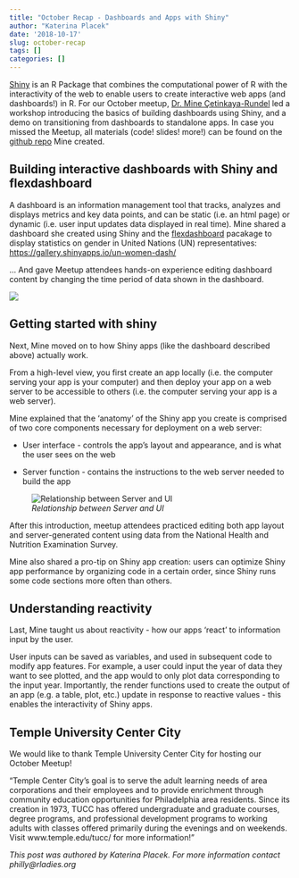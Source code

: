 ```yaml
---
title: "October Recap - Dashboards and Apps with Shiny"
author: "Katerina Placek"
date: '2018-10-17'
slug: october-recap
tags: []
categories: []
---
```

[Shiny](https://shiny.rstudio.com/) is an R Package that combines the computational power of R with the interactivity of the web to enable users to create interactive web apps (and dashboards!) in R. For our October meetup, [Dr. Mine Çetinkaya-Rundel](https://en.wikipedia.org/wiki/Mine_%C3%87etinkaya-Rundel) led a workshop introducing the basics of building dashboards using Shiny, and a demo on transitioning from dashboards to standalone apps. In case you missed the Meetup, all materials (code! slides! more!) can be found on the [github repo](https://github.com/mine-cetinkaya-rundel/rladies-phl-shiny) Mine created.

## Building interactive dashboards with Shiny and flexdashboard
A dashboard is an information management tool that tracks, analyzes and displays metrics and key data points, and can be static (i.e. an html page) or dynamic (i.e. user input updates data displayed in real time). Mine shared a dashboard she created using Shiny and the [flexdashboard](https://rmarkdown.rstudio.com/flexdashboard/) pacakage to display statistics on gender in United Nations (UN) representatives: [https://gallery.shinyapps.io/un-women-dash/](https://gallery.shinyapps.io/un-women-dash/)

... And gave Meetup attendees hands-on experience editing dashboard content by changing the time period of data shown in the dashboard.

![](/img/mine1.JPG)

## Getting started with shiny
Next, Mine moved on to how Shiny apps (like the dashboard described above) actually work.

From a high-level view, you first create an app locally (i.e. the computer serving your app is your computer) and then deploy your app on a web server to be accessible to others (i.e. the computer serving your app is a web server).

Mine explained that the 'anatomy' of the Shiny app you create is comprised of two core components necessary for deployment on a web server:

* User interface - controls the app's layout and appearance, and is what the user sees on the web
 
* Server function - contains the instructions to the web server needed to build the app

![*Relationship between Server and UI*](/img/server_user.png)

After this introduction, meetup attendees practiced editing both app layout and server-generated content using data from the National Health and Nutrition Examination Survey.

Mine also shared a pro-tip on Shiny app creation: users can optimize Shiny app performance by organizing code in a certain order, since Shiny runs some code sections more often than others.

## Understanding reactivity
Last, Mine taught us about reactivity - how our apps 'react' to information input by the user. 

User inputs can be saved as variables, and used in subsequent code to modify app features. For example, a user could input the year of data they want to see plotted, and the app would to only plot data corresponding to the input year. Importantly, the render functions used to create the output of an app (e.g. a table, plot, etc.) update in response to reactive values - this enables the interactivity of Shiny apps.


## Temple University Center City

We would like to thank Temple University Center City for hosting our October Meetup!

"Temple Center City's goal is to serve the adult learning needs of area corporations and their employees and to provide enrichment through community education opportunities for Philadelphia area residents. Since its creation in 1973, TUCC has offered undergraduate and graduate courses, degree programs, and professional development programs to working adults with classes offered primarily during the evenings and on weekends. Visit www.temple.edu/tucc/ for more information!"

*This post was authored by Katerina Placek. For more information contact philly@rladies.org*
